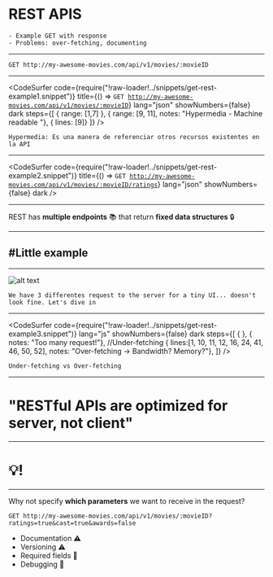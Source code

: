 


# REST APIS
```notes
- Example GET with response
- Problems: over-fetching, documenting
```
---


```http
GET http://my-awesome-movies.com/api/v1/movies/:movieID
```

---

<CodeSurfer
  code={require("!raw-loader!../snippets/get-rest-example1.snippet")}
	title={() => <Code className="http" titleCodeSurfer>GET http://my-awesome-movies.com/api/v1/movies/:movieID</Code>}
  lang="json"
  showNumbers={false}
  dark
	steps={[
		{ range: [1,7] },
		{ range: [9, 11], notes: "Hypermedia - Machine readable "},
		{ lines: [9]}
	]}
/>

```notes
Hypermedia: Es una manera de referenciar otros recursos existentes en la API
```

---

<CodeSurfer
  code={require("!raw-loader!../snippets/get-rest-example2.snippet")}
	title={() => <Code className="http" titleCodeSurfer>GET http://my-awesome-movies.com/api/v1/movies/:movieID/ratings</Code>}
  lang="json"
  showNumbers={false}
  dark
/>

---


REST has **multiple endpoints** 📚 that return **fixed data structures** 🔒

---

## #Little example

---


![alt text](./images/mobile-rest.svg "Mobile REST")

```notes
We have 3 differentes request to the server for a tiny UI... doesn't look fine. Let's dive in
```

---

<CodeSurfer
  code={require("!raw-loader!../snippets/get-rest-example3.snippet")}
  lang="js"
  showNumbers={false}
  dark
  steps={[
		{ },
		{ notes: "Too many request!"}, //Under-fetching
		{ lines:[1, 10, 11, 12, 16, 24, 41, 46, 50, 52], notes: "Over-fetching → Bandwidth? Memory?"},
	]}
/>

```notes
Under-fetching vs Over-fetching
```

---

# "RESTful APIs are optimized for server, not client"

---

# 💡!

---


Why not specify **which parameters** we want to receive in the request?

```http
GET http://my-awesome-movies.com/api/v1/movies/:movieID?ratings=true&cast=true&awards=false
```

<UL>
  <Appear>
    <LI>Documentation ⚠️</LI>
    <LI>Versioning ⚠️</LI>
    <LI>Required fields 🤨</LI>
    <LI>Debugging 🤨</LI>
  </Appear>
</UL>